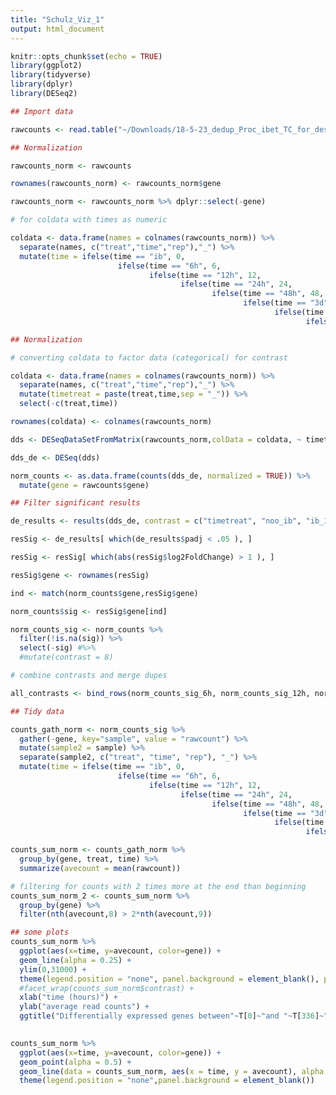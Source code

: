 ```yaml
---
title: "Schulz_Viz_1"
output: html_document
---
```


```r
knitr::opts_chunk$set(echo = TRUE)
library(ggplot2)
library(tidyverse)
library(dplyr)
library(DESeq2)
```


```r
## Import data

rawcounts <- read.table("~/Downloads/18-5-23_dedup_Proc_ibet_TC_for_deseq.txt", header = TRUE)

```

```r
## Normalization

rawcounts_norm <- rawcounts

rownames(rawcounts_norm) <- rawcounts_norm$gene

rawcounts_norm <- rawcounts_norm %>% dplyr::select(-gene)

# for coldata with times as numeric

coldata <- data.frame(names = colnames(rawcounts_norm)) %>%
  separate(names, c("treat","time","rep"),"_") %>%
  mutate(time = ifelse(time == "ib", 0, 
                        ifelse(time == "6h", 6, 
                               ifelse(time == "12h", 12,
                                      ifelse(time == "24h", 24,
                                             ifelse(time == "48h", 48,
                                                    ifelse(time == "3d", 72,
                                                           ifelse(time == "7d", 168,
                                                                  ifelse(time == "10d", 240, 336)))))))))
```

```r
## Normalization

# converting coldata to factor data (categorical) for contrast

coldata <- data.frame(names = colnames(rawcounts_norm)) %>%
  separate(names, c("treat","time","rep"),"_") %>%
  mutate(timetreat = paste(treat,time,sep = "_")) %>%
  select(-c(treat,time))

rownames(coldata) <- colnames(rawcounts_norm)

dds <- DESeqDataSetFromMatrix(rawcounts_norm,colData = coldata, ~ timetreat)

dds_de <- DESeq(dds)

norm_counts <- as.data.frame(counts(dds_de, normalized = TRUE)) %>%
  mutate(gene = rawcounts$gene)

```


```r
## Filter significant results

de_results <- results(dds_de, contrast = c("timetreat", "noo_ib", "ib_14d"))

resSig <- de_results[ which(de_results$padj < .05 ), ]

resSig <- resSig[ which(abs(resSig$log2FoldChange) > 1 ), ]

resSig$gene <- rownames(resSig)

ind <- match(norm_counts$gene,resSig$gene)

norm_counts$sig <- resSig$gene[ind]

norm_counts_sig <- norm_counts %>%
  filter(!is.na(sig)) %>%
  select(-sig) #%>%
  #mutate(contrast = 8)
```

```r
# combine contrasts and merge dupes

all_contrasts <- bind_rows(norm_counts_sig_6h, norm_counts_sig_12h, norm_counts_sig_24h, norm_counts_sig_48h, norm_counts_sig_3d, norm_counts_sig_7d, norm_counts_sig_10d, norm_counts_sig_14d)
```

```r
## Tidy data

counts_gath_norm <- norm_counts_sig %>%
  gather(-gene, key="sample", value = "rawcount") %>%
  mutate(sample2 = sample) %>%
  separate(sample2, c("treat", "time", "rep"), "_") %>%
  mutate(time = ifelse(time == "ib", 0, 
                        ifelse(time == "6h", 6, 
                               ifelse(time == "12h", 12,
                                      ifelse(time == "24h", 24,
                                             ifelse(time == "48h", 48,
                                                    ifelse(time == "3d", 72,
                                                           ifelse(time == "7d", 168,
                                                                  ifelse(time == "10d", 240, 336)))))))))

counts_sum_norm <- counts_gath_norm %>%
  group_by(gene, treat, time) %>%
  summarize(avecount = mean(rawcount))

```


```r
# filtering for counts with 2 times more at the end than beginning
counts_sum_norm_2 <- counts_sum_norm %>%
  group_by(gene) %>%
  filter(nth(avecount,8) > 2*nth(avecount,9))
```

```r

## some plots
counts_sum_norm %>%
  ggplot(aes(x=time, y=avecount, color=gene)) + 
  geom_line(alpha = 0.25) + 
  ylim(0,31000) +
  theme(legend.position = "none", panel.background = element_blank(), plot.title = element_text(hjust = 0.5, vjust =-7, size = 14)) +
  #facet_wrap(counts_sum_norm$contrast) +
  xlab("time (hours)") +
  ylab("average read counts") +
  ggtitle("Differentially expressed genes between"~T[0]~"and "~T[336]~" over all time")
  

counts_sum_norm %>%
  ggplot(aes(x=time, y=avecount, color=gene)) +
  geom_point(alpha = 0.5) +
  geom_line(data = counts_sum_norm, aes(x = time, y = avecount), alpha = 0.5) + 
  theme(legend.position = "none",panel.background = element_blank())
  
```




